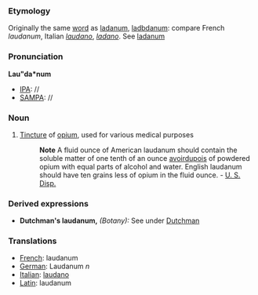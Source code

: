 ===Etymology===
Originally the same [[word]] as [[ladanum]], [[ladbdanum]]: compare French ''laudanum'', Italian ''[[laudano]]'', ''[[ladano]]''. See [[ladanum]]
===Pronunciation===
'''Lau"da*num'''
*[[IPA]]: //
*[[SAMPA]]: //
===Noun===
#[[Tincture]] of [[opium]], used for various medical purposes
#:'''Note''' A fluid ounce of American laudanum should contain the soluble matter of one tenth of an ounce [[avoirdupois]] of powdered opium with equal parts of alcohol and water. English laudanum should have ten grains less of opium in the fluid ounce. - [[U. S. Disp.]]
===Derived expressions===
*'''Dutchman's laudanum,''' ''(Botany):'' See under [[Dutchman]]
===Translations===
*[[French]]: laudanum
*[[German]]: Laudanum ''n''
*[[Italian]]: [[laudano]]
*[[Latin]]: laudanum